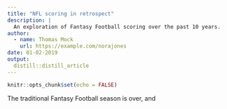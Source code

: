 ```yaml
---
title: "NFL scoring in retrospect"
description: |
  An exploration of Fantasy Football scoring over the past 10 years.
author:
  - name: Thomas Mock
    url: https://example.com/norajones
date: 01-02-2019
output: 
  distill::distill_article
---
```


```r
knitr::opts_chunk$set(echo = FALSE)
```

The traditional Fantasy Football season is over, and 
